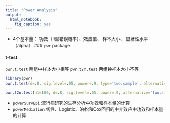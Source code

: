 ```yaml
---
title: "Power Analysis"
output: 
  html_notebook: 
    fig_caption: yes
---
```


* 4个基本量： 功效（II型错误概率）、效应值、 样本大小、 显著性水平（alpha）
### `pwr` package

#### t-test
`pwr.t.test` 两组中样本大小相等
`pwr.t2n.test` 两组钟祥本大小不等
```r
library(pwr)
pwr.t.test(d=.8, sig.level=.05, power=.9, type='two.sample', alternative='two.sided')
```

```r
pwr.t2n.test(n1=100, d=.8, sig.level=.05, power=.9, alternative='two.sided')
```
* `powerSurvEpi` 流行病研究的生存分析中功效和样本量的计算
* `powerMediation` 线性、Logistic、泊松和Cox回归的中介效应中功效和样本量的计算


